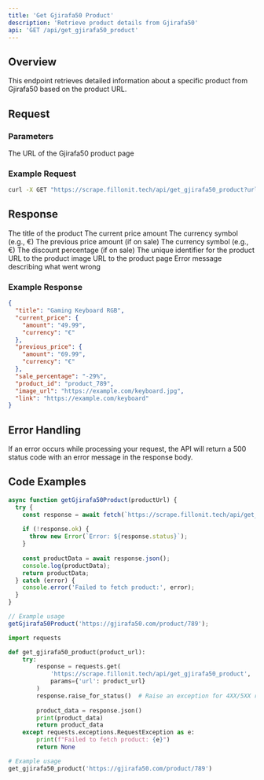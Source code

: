 ```yaml
---
title: 'Get Gjirafa50 Product'
description: 'Retrieve product details from Gjirafa50'
api: 'GET /api/get_gjirafa50_product'
---
```


## Overview

This endpoint retrieves detailed information about a specific product from Gjirafa50 based on the product URL.

## Request

### Parameters

<ParamField query="url" type="string" required>
  The URL of the Gjirafa50 product page
</ParamField>

### Example Request

```bash
curl -X GET "https://scrape.fillonit.tech/api/get_gjirafa50_product?url=https://gjirafa50.com/product/123"
```

## Response

<ResponseField name="200: OK" type="object">
  <ResponseField name="title" type="string" required>
    The title of the product
  </ResponseField>
  <ResponseField name="current_price" type="object" required>
    <ResponseField name="amount" type="string" required>
      The current price amount
    </ResponseField>
    <ResponseField name="currency" type="string" required>
      The currency symbol (e.g., €)
    </ResponseField>
  </ResponseField>
  <ResponseField name="previous_price" type="object">
    <ResponseField name="amount" type="string">
      The previous price amount (if on sale)
    </ResponseField>
    <ResponseField name="currency" type="string">
      The currency symbol (e.g., €)
    </ResponseField>
  </ResponseField>
  <ResponseField name="sale_percentage" type="string">
    The discount percentage (if on sale)
  </ResponseField>
  <ResponseField name="product_id" type="string" required>
    The unique identifier for the product
  </ResponseField>
  <ResponseField name="image_url" type="string" required>
    URL to the product image
  </ResponseField>
  <ResponseField name="link" type="string" required>
    URL to the product page
  </ResponseField>
</ResponseField>

<ResponseField name="500: Internal Server Error" type="object">
  <ResponseField name="error" type="string">
    Error message describing what went wrong
  </ResponseField>
</ResponseField>

### Example Response

```json
{
  "title": "Gaming Keyboard RGB",
  "current_price": {
    "amount": "49.99",
    "currency": "€"
  },
  "previous_price": {
    "amount": "69.99",
    "currency": "€"
  },
  "sale_percentage": "-29%",
  "product_id": "product_789",
  "image_url": "https://example.com/keyboard.jpg",
  "link": "https://example.com/keyboard"
}
```

## Error Handling

If an error occurs while processing your request, the API will return a 500 status code with an error message in the response body.

## Code Examples

<CodeGroup>

```javascript JavaScript
async function getGjirafa50Product(productUrl) {
  try {
    const response = await fetch(`https://scrape.fillonit.tech/api/get_gjirafa50_product?url=${encodeURIComponent(productUrl)}`);
    
    if (!response.ok) {
      throw new Error(`Error: ${response.status}`);
    }
    
    const productData = await response.json();
    console.log(productData);
    return productData;
  } catch (error) {
    console.error('Failed to fetch product:', error);
  }
}

// Example usage
getGjirafa50Product('https://gjirafa50.com/product/789');
```

```python Python
import requests

def get_gjirafa50_product(product_url):
    try:
        response = requests.get(
            'https://scrape.fillonit.tech/api/get_gjirafa50_product',
            params={'url': product_url}
        )
        response.raise_for_status()  # Raise an exception for 4XX/5XX responses
        
        product_data = response.json()
        print(product_data)
        return product_data
    except requests.exceptions.RequestException as e:
        print(f"Failed to fetch product: {e}")
        return None

# Example usage
get_gjirafa50_product('https://gjirafa50.com/product/789')
```

</CodeGroup>